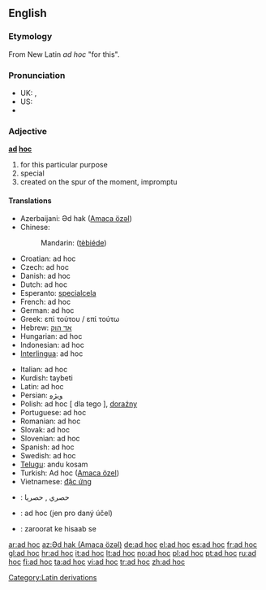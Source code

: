 ==English==

===Etymology===
From New Latin ''ad hoc'' "for this".

===Pronunciation===

* UK: {{IPA|/ˌæd ˈhɒk/}}, {{SAMPA|/%{d"hQk/}}
* US: {{IPA|/ˌæd ˈhɑːk/, /ˌæd ˈhɔk/, /ˌɑd ˈhɑːk/, /ˌæd ˈhak/}}
* {{audio|en-us-ad hoc.ogg|Audio (US)}}

===Adjective===
'''[[ad]] [[hoc]]'''

# for this particular purpose
# special
# created on the spur of the moment, impromptu

====Translations====
{{top}}
* Azerbaijani: Әd hak ([[Amaca özәl]])
* Chinese:
*: Mandarin: {{zh-ts|[[特别]]的|[[特别]]的}} ([[tè]][[bié]][[de]])
* Croatian: ad hoc
* Czech: ad hoc
* Danish: ad hoc
* Dutch: ad hoc
* Esperanto: [[specialcela]]
* French: ad hoc
* German: ad hoc
* Greek: επί τούτου / επί τούτω
* Hebrew: [[אד הוק|אד הוק]]
* Hungarian: ad hoc
* Indonesian: ad hoc
* [[Interlingua]]: ad hoc
{{mid}}
* Italian: ad hoc
* Kurdish: taybeti
* Latin: ad hoc
* Persian: [[ویژه]]
* Polish: ad hoc [ dla tego ], [[doraźny]] {{m}}
* Portuguese: ad hoc
* Romanian: ad hoc
* Slovak: ad hoc
* Slovenian: ad hoc
* Spanish: ad hoc
* Swedish: ad hoc
* [[Telugu]]: andu kosam <br>
* Turkish: Ad hoc ([[Amaca özel]])
* Vietnamese: [[đặc ứng]]
{{bottom}}

{{checktrans}}
<!--Remove this section once all of the translations below have been moved into the tables above.-->

* {{ttbc|Arabic}}: حصري , حصريا
* {{ttbc|Czech}}: ad hoc (jen pro daný účel)
* {{ttbc|Hindi}}: zaroorat ke hisaab se

[[Category:Latin derivations]]

[[ar:ad hoc]]
[[az:Әd hak (Amaca özәl)]]
[[de:ad hoc]]
[[el:ad hoc]]
[[es:ad hoc]]
[[fr:ad hoc]]
[[gl:ad hoc]]
[[hr:ad hoc]]
[[it:ad hoc]]
[[lt:ad hoc]]
[[no:ad hoc]]
[[pl:ad hoc]]
[[pt:ad hoc]]
[[ru:ad hoc]]
[[fi:ad hoc]]
[[ta:ad hoc]]
[[vi:ad hoc]]
[[tr:ad hoc]]
[[zh:ad hoc]]